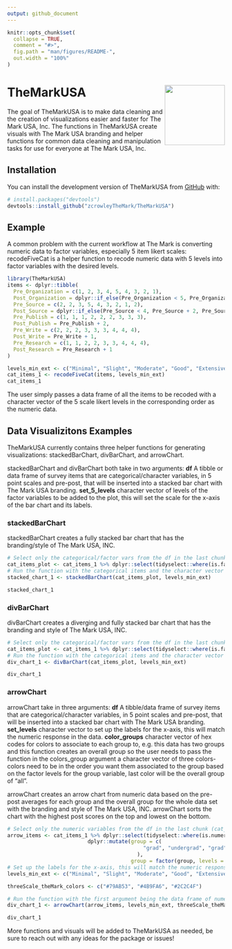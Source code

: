 ```yaml
---
output: github_document
---
```


<!-- README.md is generated from README.Rmd. Please edit that file -->

```r
knitr::opts_chunk$set(
  collapse = TRUE,
  comment = "#>",
  fig.path = "man/figures/README-",
  out.width = "100%"
)
```

# TheMarkUSA <a href="https://zcrowleythemark.github.io/TheMarkUSA/"><img src="man/figures/logo.png" align="right" height="139" /></a>

<!-- badges: start -->
<!-- badges: end -->

The goal of TheMarkUSA is to make data cleaning and the creation of visualizations easier and faster for The Mark USA, Inc.
The functions in TheMarkUSA create visuals with The Mark USA branding and helper functions for
common data cleaning and manipulation tasks for use for everyone at The Mark USA, Inc.

## Installation

You can install the development version of TheMarkUSA from [GitHub](https://github.com/) with:

``` r
# install.packages("devtools")
devtools::install_github("zcrowleyTheMark/TheMarkUSA")
```

## Example

A common problem with the current workflow at The Mark is converting numeric data to factor variables, especially 5 item likert scales:
recodeFiveCat is a helper function to recode numeric data with 5 levels into factor variables with the desired levels.

```r
library(TheMarkUSA)
items <- dplyr::tibble(
  Pre_Organization = c(1, 2, 3, 4, 5, 4, 3, 2, 1),
  Post_Organization = dplyr::if_else(Pre_Organization < 5, Pre_Organization + 1, Pre_Organization),
  Pre_Source = c(2, 2, 3, 5, 4, 3, 2, 1, 2),
  Post_Source = dplyr::if_else(Pre_Source < 4, Pre_Source + 2, Pre_Source),
  Pre_Publish = c(1, 1, 1, 2, 2, 2, 3, 3, 3),
  Post_Publish = Pre_Publish + 2,
  Pre_Write = c(2, 2, 2, 3, 3, 3, 4, 4, 4),
  Post_Write = Pre_Write + 1,
  Pre_Research = c(1, 1, 2, 2, 3, 3, 4, 4, 4),
  Post_Research = Pre_Research + 1
)

levels_min_ext <- c("Minimal", "Slight", "Moderate", "Good", "Extensive")
cat_items_1 <- recodeFiveCat(items, levels_min_ext)
cat_items_1
```

The user simply passes a data frame of all the items to be recoded with a character vector of the 5 scale likert levels in the corresponding order as the numeric data.

## Data Visualizitons Examples

TheMarkUSA currently contains three helper functions for generating visualizations: stackedBarChart, divBarChart, and arrowChart.

stackedBarChart and divBarChart both take in two arguments: 
**df** A tibble or data frame of survey items that are categorical/character variables, in 5 point scales and pre-post, that will be inserted into a stacked bar chart with The Mark USA branding.
**set_5_levels** character vector of levels of the factor variables to be added to the plot, this will set the scale for the x-axis of the bar chart and its labels.

### stackedBarChart

stackedBarChart creates a fully stacked bar chart that has the branding/style of The Mark USA, INC.

```r
# Select only the categorical/factor vars from the df in the last chunk (cat_items_1) using tidy select(contains("cat")):
cat_items_plot <- cat_items_1 %>% dplyr::select(tidyselect::where(is.factor))
# Run the function with the categorical items and the character vector of the factor levels:
stacked_chart_1 <- stackedBarChart(cat_items_plot, levels_min_ext)

stacked_chart_1
```

### divBarChart

divBarChart creates a diverging and fully stacked bar chart that has the branding and style of The Mark USA, INC.

```r
# Select only the categorical/factor vars from the df in the last chunk (cat_items_1) using tidy select(contains("cat")):
cat_items_plot <- cat_items_1 %>% dplyr::select(tidyselect::where(is.factor))
# Run the function with the categorical items and the character vector of the factor levels:
div_chart_1 <- divBarChart(cat_items_plot, levels_min_ext)

div_chart_1
```

### arrowChart

arrowChart take in three arguments: 
**df** A tibble/data frame of survey items that are categorical/character variables, in 5 point scales and pre-post, that will be inserted into a stacked bar chart with The Mark USA branding.
**set_levels** character vector to set up the labels for the x-axis, this will match the numeric response in the data.
**color_groups** character vector of hex codes for colors to associate to each group to, e.g. this data has two groups and this function creates an overall group so the user needs to pass the function in the colors_group argument a character vector of three colors- colors need to be in the order you want them associated to the group based on the factor levels for the group variable, last color will be the overall group of "all".

arrowChart creates an arrow chart from numeric data based on the pre-post averages for each group and the overall group for the whole data set with the branding and style of The Mark USA, INC. arrowChart sorts the chart with the highest post scores on the top and lowest on the bottom.

```r
# Select only the numeric variables from the df in the last chunk (cat_items_1) using tidy select(contains("cat")), adding a group variable that is set as a factor:
arrow_items <- cat_items_1 %>% dplyr::select(tidyselect::where(is.numeric)) %>% 
                          dplyr::mutate(group = c(
                                            "grad", "undergrad", "grad", "undergrad","grad", "undergrad", "undergrad", "grad", "undergrad"
                                          ),
                                        group = factor(group, levels = c("grad", "undergrad")))
# Set up the labels for the x-axis, this will match the numeric response in the data:
levels_min_ext <- c("Minimal", "Slight", "Moderate", "Good", "Extensive")

threeScale_theMark_colors <- c("#79AB53", "#4B9FA6", "#2C2C4F")

# Run the function with the first argument being the data frame of numeric items and factor group variable, second argument is the levels for the x-axis labels, and the third argument is the colors to pass as the  and the character vector of the factor levels:
div_chart_1 <- arrowChart(arrow_items, levels_min_ext, threeScale_theMark_colors)

div_chart_1
```


More functions and visuals will be added to TheMarkUSA as needed, be sure to reach out with any ideas for the package or issues!
